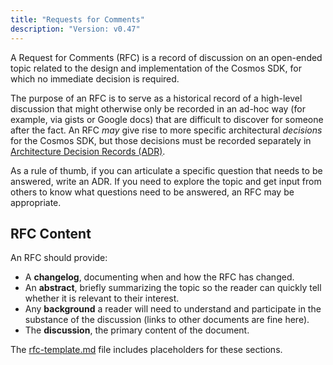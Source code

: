 ```yaml
---
title: "Requests for Comments"
description: "Version: v0.47"
---
```


A Request for Comments (RFC) is a record of discussion on an open-ended topic related to the design and implementation of the Cosmos SDK, for which no immediate decision is required.

The purpose of an RFC is to serve as a historical record of a high-level discussion that might otherwise only be recorded in an ad-hoc way (for example, via gists or Google docs) that are difficult to discover for someone after the fact. An RFC *may* give rise to more specific architectural *decisions* for the Cosmos SDK, but those decisions must be recorded separately in [Architecture Decision Records (ADR)](/docs/sdk/v0.47/build/architecture).

As a rule of thumb, if you can articulate a specific question that needs to be answered, write an ADR. If you need to explore the topic and get input from others to know what questions need to be answered, an RFC may be appropriate.

## RFC Content[​](#rfc-content "Direct link to RFC Content")

An RFC should provide:

* A **changelog**, documenting when and how the RFC has changed.
* An **abstract**, briefly summarizing the topic so the reader can quickly tell whether it is relevant to their interest.
* Any **background** a reader will need to understand and participate in the substance of the discussion (links to other documents are fine here).
* The **discussion**, the primary content of the document.

The [rfc-template.md](/docs/sdk/v0.47/build/rfc/rfc-template) file includes placeholders for these sections.
